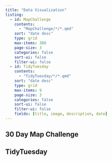 ```yaml
---
title: "Data Visualization"
listing:
  - id: MapChallenge
    contents: 
      - "MapChallenge/*/*.qmd"
    sort: "date desc"
    type: grid
    max-items: 300
    page-size: 3
    categories: false
    sort-ui: false
    filter-ui: false
  - id: TidyTuesday
    contents:
      - "TidyTuesday/*/*.qmd"
    sort: "date desc"
    type: grid
    max-items: 9
    page-size: 3
    categories: false
    sort-ui: false
    filter-ui: false
    fields: [title, image, description, date]
---
```


## 30 Day Map Challenge

::: {#MapChallenge}
:::

## TidyTuesday

::: {#TidyTuesday}
:::